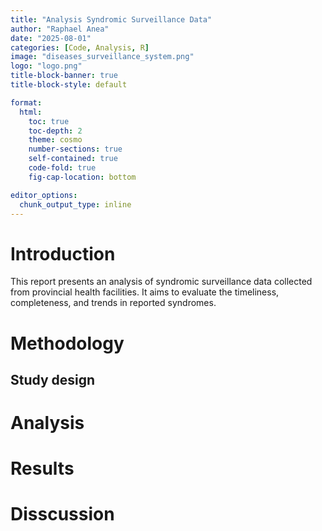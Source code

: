 ```yaml
---
title: "Analysis Syndromic Surveillance Data"
author: "Raphael Anea"
date: "2025-08-01"
categories: [Code, Analysis, R]
image: "diseases_surveillance_system.png"
logo: "logo.png"
title-block-banner: true
title-block-style: default

format:
  html:
    toc: true
    toc-depth: 2
    theme: cosmo
    number-sections: true
    self-contained: true
    code-fold: true
    fig-cap-location: bottom

editor_options:
  chunk_output_type: inline
---
```


# Introduction

This report presents an analysis of syndromic surveillance data collected from provincial health facilities. It aims to evaluate the timeliness, completeness, and trends in reported syndromes.

# Methodology

## Study design

# Analysis

# Results

# Disscussion
